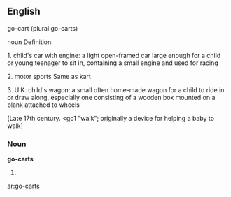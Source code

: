 ==English==
go-cart (plural go-carts)


noun 
Definition:
 
1. child's car with engine: a light open-framed car large enough for a child or young teenager to sit in, containing a small engine and used for racing

2. motor sports 
Same as  kart

3. U.K. child's wagon: a small often home-made wagon for a child to ride in or draw along, especially one consisting of a wooden box mounted on a plank attached to wheels

[Late 17th century. <go1 "walk"; originally a device for helping a baby to walk]

===Noun===
'''go-carts'''

# {{plural of|[[go-cart]]}}

{{anagrams:en/acgorst}}
[[ar:go-carts]]